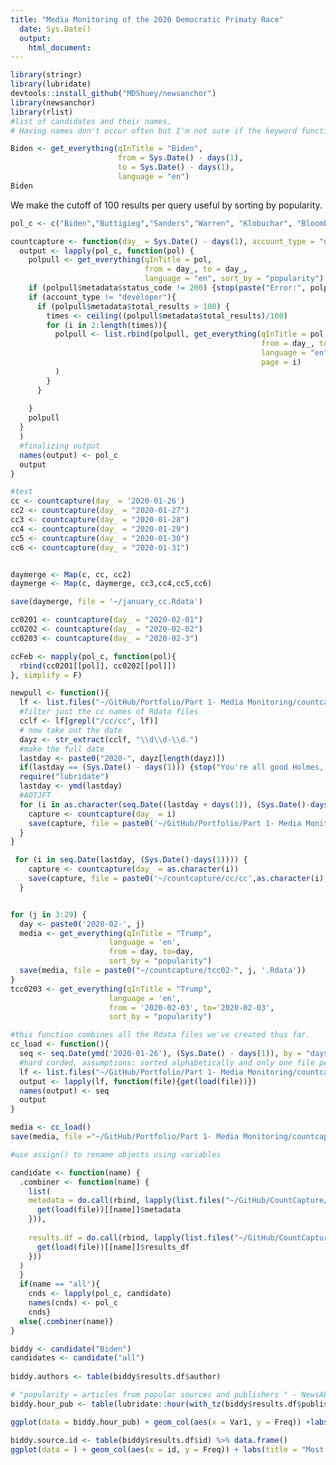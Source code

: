 ```yaml
---
title: "Media Monitoring of the 2020 Democratic Primaty Race"
  date: Sys.Date()
  output:
    html_document:
---
```


```r
library(stringr)
library(lubridate)
devtools::install_github("MDShuey/newsanchor")
library(newsanchor)
library(rlist)
#list of candidates and their names. 
# Having names don't occur often but I'm not sure if the keyword function checks article body too.
```

```r
Biden <- get_everything(qInTitle = "Biden",
                        from = Sys.Date() - days(1),
                        to = Sys.Date() - days(1),
                        language = "en")
Biden
```

We make the cutoff of 100 results per query useful by sorting by popularity.

```r
pol_c <- c("Biden","Buttigieg","Sanders","Warren", "Klobuchar", "Bloomberg","Steyer", "Yang", "Bennet", "Sestak")

countcapture <- function(day_ = Sys.Date() - days(1), account_type = "developer") {
  output <- lapply(pol_c, function(pol) {
    polpull <- get_everything(qInTitle = pol,
                              from = day_, to = day_,
                              language = "en", sort_by = "popularity")
    if (polpull$metadata$status_code != 200) {stop(paste("Error:", polpull$metadata$status_code, "during candidate:", pol))}
    if (account_type != "developer"){
      if (polpull$metadata$total_results > 100) {
        times <- ceiling((polpull$metadata$total_results)/100)
        for (i in 2:length(times)){
          polpull <- list.rbind(polpull, get_everything(qInTitle = pol,
                                                        from = day_, to = day_,
                                                        language = "en", sort_by = "popularity",
                                                        page = i)
          )
        }
      }
      
    }
    polpull
  }
  )
  #finalizing output
  names(output) <- pol_c
  output
}

```

```r
#test
cc <- countcapture(day_ = '2020-01-26')
cc2 <- countcapture(day_ = "2020-01-27")
cc3 <- countcapture(day_ = "2020-01-28")
cc4 <- countcapture(day_ = "2020-01-29")
cc5 <- countcapture(day_ = "2020-01-30")
cc6 <- countcapture(day_ = "2020-01-31")


daymerge <- Map(c, cc, cc2)
daymerge <- Map(c, daymerge, cc3,cc4,cc5,cc6)

save(daymerge, file = '~/january_cc.Rdata')

cc0201 <- countcapture(day_ = "2020-02-01")
cc0202 <- countcapture(day_ = "2020-02-02")
cc0203 <- countcapture(day_ = "2020-02-3")

ccFeb <- mapply(pol_c, function(pol){
  rbind(cc0201[[pol]], cc0202[[pol]])
}, simplify = F)

newpull <- function(){
  lf <- list.files("~/GitHub/Portfolio/Part 1- Media Monitoring/countcapture/cc", full.names = T)
  #filter just the cc names of Rdata files
  cclf <- lf[grepl("/cc/cc", lf)]
  # now take out the date
  dayz <- str_extract(cclf, "\\d\\d-\\d.")
  #make the full date
  lastday <- paste0("2020-", dayz[length(dayz)])
  if(lastday == (Sys.Date() - days(1))) {stop("You're all good Holmes, up-to-date!")}
  require("lubridate")
  lastday <- ymd(lastday)
  #AOTJFT
  for (i in as.character(seq.Date((lastday + days(1)), (Sys.Date()-days(1)), by = "days")) ) {
    capture <- countcapture(day_ = i)
    save(capture, file = paste0('~/GitHub/Portfolio/Part 1- Media Monitoring/countcapture/cc/cc', i,'.Rdata'))
  }
}

 for (i in seq.Date(lastday, (Sys.Date()-days(1)))) {
    capture <- countcapture(day_ = as.character(i))
    save(capture, file = paste0('~/countcapture/cc/cc',as.character(i),'.Rdata'))
  }


for (j in 3:29) {
  day <- paste0('2020-02-', j)
  media <- get_everything(qInTitle = "Trump",
                      language = 'en',
                      from = day, to=day,
                      sort_by = "popularity")
  save(media, file = paste0("~/countcapture/tcc02-", j, '.Rdata'))
}
tcc0203 <- get_everything(qInTitle = "Trump",
                      language = 'en',
                      from = '2020-02-03', to='2020-02-03',
                      sort_by = "popularity")

```


```r

#this function combines all the Rdata files we've created thus far.
cc_load <- function(){
  seq <- seq.Date(ymd('2020-01-26'), (Sys.Date() - days(1)), by = "days")
  #hard corded, assumptions: sorted alphabetically and only one file per date
  lf <- list.files("~/GitHub/Portfolio/Part 1- Media Monitoring/countcapture/cc", full.names = T)
  output <- lapply(lf, function(file){get(load(file))})
  names(output) <- seq
  output
}

media <- cc_load()
save(media, file ="~/GitHub/Portfolio/Part 1- Media Monitoring/countcapture/media.Rdata")

#use assign() to rename objects using variables

candidate <- function(name) {
  .combiner <- function(name) {
    list(
    metadata = do.call(rbind, lapply(list.files("~/GitHub/CountCapture/cc", full.names = T), function(file){
      get(load(file))[[name]]$metadata
    })),
    
    results.df = do.call(rbind, lapply(list.files("~/GitHub/CountCapture/cc", full.names = T), function(file){
      get(load(file))[[name]]$results_df
    }))
  )
  }
  if(name == "all"){
    cnds <- lapply(pol_c, candidate)
    names(cnds) <- pol_c
    cnds}
  else{.combiner(name)}
}
```

```r
biddy <- candidate("Biden")
candidates <- candidate("all")
  
biddy.authors <- table(biddy$results.df$author)

# "popularity = articles from popular sources and publishers " - NewsAPI Documentation
biddy.hour_pub <- table(lubridate::hour(with_tz(biddy$results.df$published_at, "EST"))) %>% data.frame()

ggplot(data = biddy.hour_pub) + geom_col(aes(x = Var1, y = Freq)) +labs(title = "Hour of Online Publication of the Most Popular News Sources mentioning Biden", x = "Hour (EST)")

biddy.source.id <- table(biddy$results.df$id) %>% data.frame()
ggplot(data = ) + geom_col(aes(x = id, y = Freq)) + labs(title = "Most Popular News Sources mentioning Biden", x = "News Source")

```